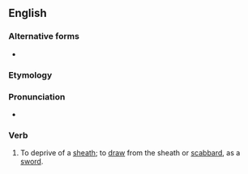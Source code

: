 ==English==

===Alternative forms===
* {{l|en|unsheathe}}

===Etymology===
{{prefix|en|un|sheath}}

===Pronunciation===
* {{rhymes|en|iːð}}

===Verb===
{{en-verb}}

# To deprive of a [[sheath]]; to [[draw]] from the sheath or [[scabbard]], as a [[sword]].
#:{{synonyms|es|draw|pull out}}